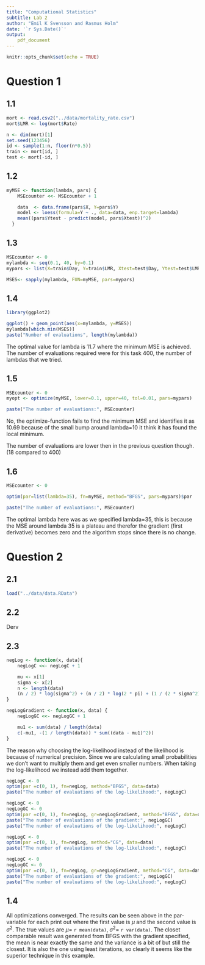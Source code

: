 ```yaml
---
title: "Computational Statistics"
subtitle: Lab 2
author: "Emil K Svensson and Rasmus Holm"
date: '`r Sys.Date()`'
output:
    pdf_document
---
```


```r
knitr::opts_chunk$set(echo = TRUE)
```

# Question 1

## 1.1

```r
mort <- read.csv2("../data/mortality_rate.csv")
mort$LMR <- log(mort$Rate)

n <- dim(mort)[1]
set.seed(123456)
id <- sample(1:n, floor(n*0.5))
train <- mort[id, ]
test <- mort[-id, ]
```

## 1.2

```r
myMSE <- function(lambda, pars) {
    MSEcounter <<- MSEcounter + 1

    data  <- data.frame(pars$X, Y=pars$Y)
    model <- loess(formula=Y ~ ., data=data, enp.target=lambda)
    mean((pars$Ytest - predict(model, pars$Xtest))^2)
  }
```



## 1.3

```r
MSEcounter <- 0
mylambda <- seq(0.1, 40, by=0.1)
mypars <- list(X=train$Day, Y=train$LMR, Xtest=test$Day, Ytest=test$LMR)

MSES<- sapply(mylambda, FUN=myMSE, pars=mypars)
```

## 1.4

```r
library(ggplot2)

ggplot() + geom_point(aes(x=mylambda, y=MSES))
mylambda[which.min(MSES)]
paste("Number of evaluations", length(mylambda))
```

The optimal value for lambda is 11.7 where the minimum MSE is achieved. The number of evaluations required were for this task 400, the number of lambdas that we tried.

## 1.5


```r
MSEcounter <- 0
myopt <- optimize(myMSE, lower=0.1, upper=40, tol=0.01, pars=mypars)

paste("The number of evaluations:", MSEcounter)
```

No, the optimize-function fails to find the minimum MSE and identifies it as 10.69 because of the small bump around lambda=10 it think it has found the local minimum.

The number of evaluations are lower then in the previous question though. (18 compared to 400)

## 1.6

```r
MSEcounter <- 0

optim(par=list(lambda=35), fn=myMSE, method="BFGS", pars=mypars)$par

paste("The number of evaluations:", MSEcounter)
```

The optimal lambda here was as we specified lambda=35, this is because the MSE around lambda 35 is a plateau and therefor the gradient (first derivative) becomes zero and the algorithm stops since there is no change.


# Question 2

## 2.1

```r
load("../data/data.RData")
```

## 2.2

Derv

## 2.3

```r
negLog <- function(x, data){
    negLogC <<- negLogC + 1

    mu <- x[1]
    sigma <- x[2]
    n <- length(data)
    (n / 2) * log(sigma^2) + (n / 2) * log(2 * pi) + (1 / (2 * sigma^2)) * sum((data - mu)^2)
}

negLogGradient <- function(x, data) {
    negLogGC <<- negLogGC + 1

    mu1 <- sum(data) / length(data)
    c(-mu1, -(1 / length(data)) * sum((data - mu1)^2))
}
```

The reason why choosing the log-likelihood instead of the likelihood is because of numerical precision. Since we are calculating small probabilities we don't want to multiply them and get even smaller numbers. When taking the log-likelihood we instead add them together.

```r
negLogC <- 0
optim(par =c(0, 1), fn=negLog, method="BFGS", data=data)
paste("The number of evaluations of the log-likelihood:", negLogC)
```


```r
negLogC <- 0
negLogGC <- 0
optim(par =c(0, 1), fn=negLog, gr=negLogGradient, method="BFGS", data=data)
paste("The number of evaluations of the gradient:", negLogGC)
paste("The number of evaluations of the log-likelihood:", negLogC)
```


```r
negLogC <- 0
optim(par =c(0, 1), fn=negLog, method="CG", data=data)
paste("The number of evaluations of the log-likelihood:", negLogC)
```


```r
negLogC <- 0
negLogGC <- 0
optim(par =c(0, 1), fn=negLog, gr=negLogGradient, method="CG", data=data)
paste("The number of evaluations of the gradient:", negLogGC)
paste("The number of evaluations of the log-likelihood:", negLogC)
```


## 1.4

All optimizations converged. The results can be seen above in the par-variable for each print out where the first value is $\mu$ and the second value is $\sigma^2$.
The true values are $\mu =$ `r mean(data)`, $\sigma^2 =$ `r var(data)`. The closet comparable result was generated from BFGS with the gradient specified, the mean is near exactly the same and the variance is a bit of but still the closest. It is also the one using least iterations, so clearly it seems like the superior technique in this example.
